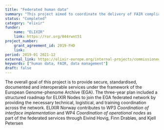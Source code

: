 ```yaml
---
title: "Federated human data"
summary: "This project aimed to coordinate the delivery of FAIR compliant metadata standards, interfaces, and reference implementation to support the federated ELIXIR network of human data resources."
status: "Completed"
category: "elixir"
funder:
    name: "ELIXIR"
    link: https://ror.org/044rwnt51
project_number:
    grant_agreement_id: 2019-FHD
    link:
period: 2019-01 2021-12
external_link: https://elixir-europe.org/internal-projects/commissioned-services/federated-human-data
keywords: ["human data, FAIR, data management"]
draft: false
---
```

The overall goal of this project is to provide secure, standardised, documented and interoperable services under the framework of the European Genome-phenome Archive (EGA). The three-year plan included a structured roadmap for ELIXIR Nodes to join the EGA federated network by providing the necessary technical, logistical, and training coordination across the network.
ELIXIR Norway contributes to WP3 *Coordination of interface implementation*  and WP4 *Coordination of operational nodes* as part of the federated services through Eivind Hovig, Finn Drabløs, and Kjell Petersen
